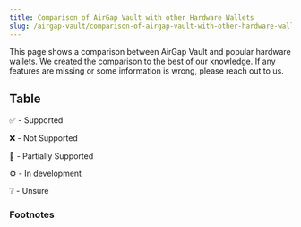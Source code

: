 ```yaml
---
title: Comparison of AirGap Vault with other Hardware Wallets
slug: /airgap-vault/comparison-of-airgap-vault-with-other-hardware-wallets
---
```


This page shows a comparison between AirGap Vault and popular hardware wallets. We created the comparison to the best of our knowledge. If any features are missing or some information is wrong, please reach out to us.

## Table

✅ - Supported

❌ - Not Supported

🧩 - Partially Supported

⚙️ - In development

❔ - Unsure

<!-- TABLE -->

### Footnotes

<!-- FOOTNOTES -->
